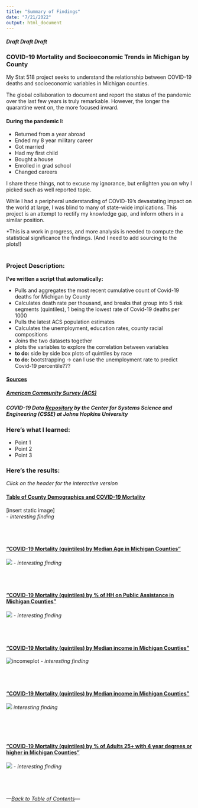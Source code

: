 ```yaml
---
title: "Summary of Findings"
date: "7/21/2022"
output: html_document
---
```



#### *Draft*  *Draft* *Draft* 



### **COVID-19 Mortality and Socioeconomic Trends in Michigan by County**


My Stat 518 project seeks to understand the relationship between COVID-19 deaths and socioeconomic variables in Michigan counties. 
\

The global collaboration to document and report the status of the pandemic over the last few years is truly remarkable. However, the longer the quarantine went on, 
the more focused inward. 
\

#### **During the pandemic I:**
- Returned from a year abroad
- Ended my 8 year military career
- Got married
- Had my first child
- Bought a house
- Enrolled in grad school
- Changed careers

I share these things, not to excuse my ignorance, but enlighten you on why I picked such as well reported topic. 

While I had a peripheral understanding of COVID-19’s devastating impact on the world at large, I was blind to many of state-wide implications. 
This project is an attempt to rectify my knowledge gap, and inform others in a similar position.

*This is a work in progress, and more analysis is needed to compute the statistical significance the findings. (And I need to add sourcing to the plots!)
\
\

### **Project Description:**
**I’ve written a script that automatically:**

- Pulls and aggregates the most recent cumulative count of Covid-19 deaths for Michigan by County 
- Calculates death rate per thousand, and breaks that group into 5 risk segments (quintiles), 1 being the lowest rate of Covid-19 deaths per 1000
- Pulls the latest ACS population estimates
- Calculates the unemployment, education rates, county racial compositions
- Joins the two datasets together
- plots the variables to explore the correlation between variables
- **to do:** side by side box plots of quintiles by race
- **to do:** bootstrapping -> can I use the unemployment rate to predict Covid-19 percentile???


#### [Sources](https://github.com/BrookemWalters/BrookemWalters-Portfolio/blob/main/Stats%20518%20Final%20Project/Sources/sources.md#sources)
##### [American Community Survey (ACS)](https://www.census.gov/programs-surveys/acs/about.html)
##### COVID-19 Data [Repository](https://github.com/CSSEGISandData/COVID-19) by the Center for Systems Science and Engineering (CSSE) at Johns Hopkins University

### **Here's what I learned:**

- Point 1
- Point 2
- Point 3

### **Here's the results:**
*Click on the header for the interactive version*

#### [Table of County Demographics and COVID-19 Mortality](https://rpubs.com/ekoorb03/Guides_Summary_Stats)
[insert static image]
\
- *interesting finding* 
\
\
\
\

#### ["COVID-19 Mortality (quintiles) by Median Age in Michigan Counties"](https://rpubs.com/ekoorb03/plots_medianage)
![](https://github.com/BrookemWalters/BrookemWalters-Portfolio/blob/main/Stats%20518%20Final%20Project/Plots/age_sp.jpeg?raw=true)
- *interesting finding* 
\
\
\
\


#### ["COVID-19 Mortality (quintiles) by % of HH on Public Assistance in Michigan Counties"](https://rpubs.com/ekoorb03/plots_pubassistance)
![](https://github.com/BrookemWalters/BrookemWalters-Portfolio/blob/main/Stats%20518%20Final%20Project/Plots/assist_sp.jpeg?raw=true)
- *interesting finding* 
\
\
\
\

#### ["COVID-19 Mortality (quintiles) by Median income in Michigan Counties"](hhttps://rpubs.com/ekoorb03/plots_income)
![incomeplot](https://github.com/BrookemWalters/BrookemWalters-Portfolio/blob/main/Stats%20518%20Final%20Project/Plots/income_sp.jpeg?raw=true)
- *interesting finding* 
\
\
\
\


#### ["COVID-19 Mortality (quintiles) by Median income in Michigan Counties"](https://rpubs.com/ekoorb03/plots_pubassistance)
![](https://github.com/BrookemWalters/BrookemWalters-Portfolio/blob/main/Stats%20518%20Final%20Project/Plots/income_sp.jpeg?raw=true)
*interesting finding* \
\
\
\
\


#### ["COVID-19 Mortality (quintiles) by % of Adults 25+ with 4 year degrees or higher in Michigan Counties"](https://rpubs.com/ekoorb03/plots_pubassistance)
 ![](https://github.com/BrookemWalters/BrookemWalters-Portfolio/blob/main/Stats%20518%20Final%20Project/Plots/ed_sp.jpeg?raw=true) 
- *interesting finding* 
\
\
\
\


###### ---[Back to Table of Contents](https://github.com/BrookemWalters/BrookemWalters-Portfolio#table-of-contents-brooke-walters-portfolio)---